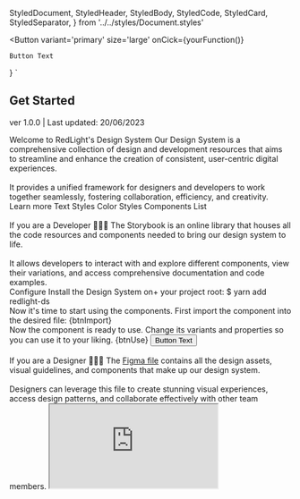 
  StyledDocument,
  StyledHeader,
  StyledBody,
  StyledCode,
  StyledCard,
  StyledSeparator,
} from '../../styles/Document.styles'


<Meta title='Get Started' />


  <Button
    variant='primary'
    size='large'
    onCick={yourFunction()}
  >
    Button Text
  </Button>
}
`

<StyledDocument>
  <StyledHeader>
    <h2>Get Started</h2>
    <p>ver 1.0.0 | Last updated: 20/06/2023</p>
  </StyledHeader>
  <StyledBody>
    <Text variant='h3' color='neutral800'>Welcome to RedLight's Design System</Text>
    <Text variant='textBlock' color='neutral700'>
      Our Design System is a comprehensive collection of design and development resources that aims to streamline and enhance the creation of consistent, user-centric digital experiences.
      <br/><br/>
      It provides a unified framework for designers and developers to work together seamlessly, fostering collaboration, efficiency, and creativity.
    </Text>
    <br/>
    <Text variant='subHeading' color='primary'>Learn more</Text>
    <Flex gap='xlg'>
      <StyledCard kind='style-guides-typography--page'>
        <FontStyleIcon width={32} height={32} />
        <Text variant='h5' color='700'>Text Styles</Text>
      </StyledCard>
      <StyledCard kind='style-guides-colors--page'>
        <ColorWheelIcon width={32} height={32} />
        <Text variant='h5' color='neutral700'>Color Styles</Text>
      </StyledCard>
      <StyledCard kind='components-general-button--a-default'>
        <Component1Icon width={32} height={32} />
        <Text variant='h5' color='neutral700'>Components List</Text>
      </StyledCard>
    </Flex>
    <br />
    <StyledSeparator />
    <br />
    <Text variant='h4' color='neutral800'>If you are a Developer 👨🏻‍💻</Text>
    <Text variant='textBlock' color='neutral700'>
      The Storybook is an online library that houses all the code resources and components needed to bring our design system to life.
      <br/><br/>
      It allows developers to interact with and explore different components, view their variations, and access comprehensive documentation and code examples.
    </Text>
    <br/>
    <Text variant='subHeading' color='primary'>Configure</Text>
    <Text variant='textBlock' color='neutral700'>Install the Design System on+ your project root:</Text>
    <StyledCode style={{width: '100%'}}>$ yarn add redlight-ds</StyledCode>
    <br/>
    <Text variant='textBlock' color='neutral700'>Now it's time to start using the components.</Text>
    <Text variant='textBlock' color='neutral700'>First import the component into the desired file:</Text>
    <StyledCode style={{width: '100%'}}>{btnImport}</StyledCode>
    <br/>
    <Text variant='textBlock' color='neutral700'>Now the component is ready to use. Change its variants and properties so you can use it to your liking.</Text>
    <Flex gap='sm' style={{alignItems: 'stretch'}}>
      <StyledCode style={{width: '50%'}}>{btnUse}</StyledCode>
      <Flex style={{width: '50%', backgroundColor: '#F4F4F7', borderRadius: '4px'}}>
        <Button size='large'>
          Button Text
        </Button>
      </Flex>
    </Flex>
    <br />
    <StyledSeparator />
    <br />
    <Text variant='h4' color='neutral800'>If you are a Designer 👨🏻‍🎨</Text>
    <Text variant='textBlock' color='neutral700'>
      The <a href='/'>Figma file</a> contains all the design assets, visual guidelines, and components that make up our design system.
      <br/><br/>
      Designers can leverage this file to create stunning visual experiences, access design patterns, and collaborate effectively with other team members.
    </Text>
    <iframe
      style={{border: '1px solid rgba(0, 0, 0, 0.1)', width: '100%'}}
      height={450}
      src='https://www.figma.com/embed?embed_host=share&url=https%3A%2F%2Fwww.figma.com%2Ffile%2FrkRWOtSBgEd6wdfInQU2Oi%2FDesign-System%3Ftype%3Ddesign%26node-id%3D238%253A4773%26t%3DkCzoHDeJSbHSIlt3-1'
      allowfullscreen
    />
  </StyledBody>
</StyledDocument>
